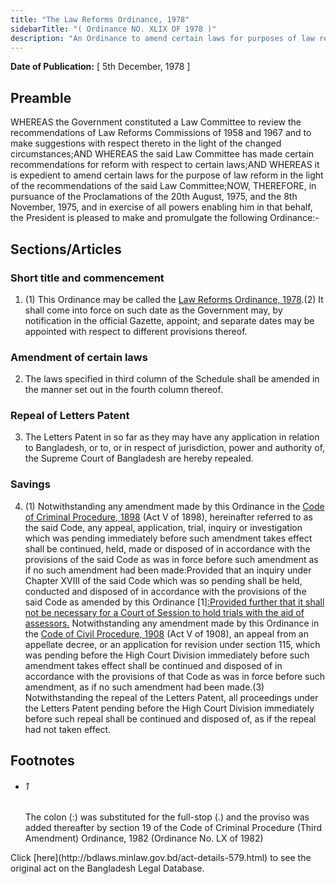 ```yaml
---
title: "The Law Reforms Ordinance, 1978"
sidebarTitle: "( Ordinance NO. XLIX OF 1978 )"
description: "An Ordinance to amend certain laws for purposes of law reform."
---
```


**Date of Publication:** [ 5th December, 1978 ]

## Preamble

WHEREAS the Government constituted a Law Committee to review the recommendations of Law Reforms Commissions of 1958 and 1967 and to make suggestions with respect thereto in the light of the changed circumstances;AND WHEREAS the said Law Committee has made certain recommendations for reform with respect to certain laws;AND WHEREAS it is expedient to amend certain laws for the purpose of law reform in the light of the recommendations of the said Law Committee;NOW, THEREFORE, in pursuance of the Proclamations of the 20th August, 1975, and the 8th November, 1975, and in exercise of all powers enabling him in that behalf, the President is pleased to make and promulgate the following Ordinance:-

## Sections/Articles

### Short title and commencement

1. (1) This Ordinance may be called the [Law Reforms Ordinance, 1978](/laws/act-579 "Law Reforms Ordinance, 1978").(2) It shall come into force on such date as the Government may, by notification in the official Gazette, appoint; and separate dates may be appointed with respect to different provisions thereof.

### Amendment of certain laws

2. The laws specified in third column of the Schedule shall be amended in the manner set out in the fourth column thereof.

### Repeal of Letters Patent

3. The Letters Patent in so far as they may have any application in relation to Bangladesh, or to, or in respect of jurisdiction, power and authority of, the Supreme Court of Bangladesh are hereby repealed.

### Savings

4. (1) Notwithstanding any amendment made by this Ordinance in the [Code of Criminal Procedure, 1898](/laws/act-75 "Code of Criminal Procedure, 1898") (Act V of 1898), hereinafter referred to as the said Code, any appeal, application, trial, inquiry or investigation which was pending immediately before such amendment takes effect shall be continued, held, made or disposed of in accordance with the provisions of the said Code as was in force before such amendment as if no such amendment had been made:Provided that an inquiry under Chapter XVIII of the said Code which was so pending shall be held, conducted and disposed of in accordance with the provisions of the said Code as amended by this Ordinance [1][:Provided further that it shall not be necessary for a Court of Session to hold trials with the aid of assessors.](2) Notwithstanding any amendment made by this Ordinance in the [Code of Civil Procedure, 1908](/laws/act-86 "Code of Civil Procedure, 1908") (Act V of 1908), an appeal from an appellate decree, or an application for revision under section 115, which was pending before the High Court Division immediately before such amendment takes effect shall be continued and disposed of in accordance with the provisions of that Code as was in force before such amendment, as if no such amendment had been made.(3) Notwithstanding the repeal of the Letters Patent, all proceedings under the Letters Patent pending before the High Court Division immediately before such repeal shall be continued and disposed of, as if the repeal had not taken effect.

## Footnotes

- ###### 1

  The colon (:) was substituted for the full-stop (.) and the proviso was added thereafter by section 19 of the Code of Criminal Procedure (Third Amendment) Ordinance, 1982 (Ordinance No. LX of 1982)

<Note>
  Click [here](http://bdlaws.minlaw.gov.bd/act-details-579.html) to see the original act on the Bangladesh Legal Database.
</Note>
